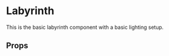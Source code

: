 
<Meta title='Models/Labyrinth' />

# Labyrinth

This is the basic labyrinth component with a basic lighting setup.

<Preview>
  <Story name='Labyrinth'>
    <Canvas style={{ height: '100vh', backgroundColor: 'black' }}>
      <Suspense fallback={null}>
        <Labyrinth />
      </Suspense>
      <Lighting />
      <OrbitControls />
    </Canvas>
  </Story>
</Preview>

## Props

<Props of={Labyrinth} />
